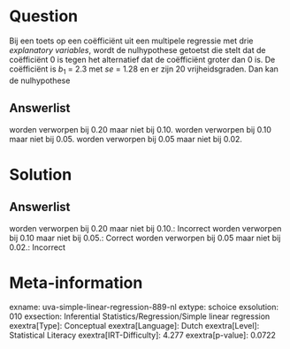 Question
========

Bij een toets op een coëfficiënt uit een multipele regressie met drie *explanatory variables*, wordt de nulhypothese getoetst die stelt dat de
coëfficiënt 0 is tegen het alternatief dat de coëfficiënt groter dan 0
is. De coëfficiënt is *b*~1~ = 2.3 met *se* = 1.28 en er zijn 20
vrijheidsgraden. Dan kan de nulhypothese

Answerlist
----------

worden verworpen bij 0.20 maar niet bij 0.10.
worden verworpen bij 0.10 maar niet bij 0.05.
worden verworpen bij 0.05 maar niet bij 0.02.

Solution
========

Answerlist
----------

worden verworpen bij 0.20 maar niet bij 0.10.: Incorrect
worden verworpen bij 0.10 maar niet bij 0.05.: Correct
worden verworpen bij 0.05 maar niet bij 0.02.: Incorrect

Meta-information
================
exname: uva-simple-linear-regression-889-nl
extype: schoice
exsolution: 010
exsection: Inferential Statistics/Regression/Simple linear regression
exextra[Type]: Conceptual
exextra[Language]: Dutch
exextra[Level]: Statistical Literacy
exextra[IRT-Difficulty]: 4.277
exextra[p-value]: 0.0722
